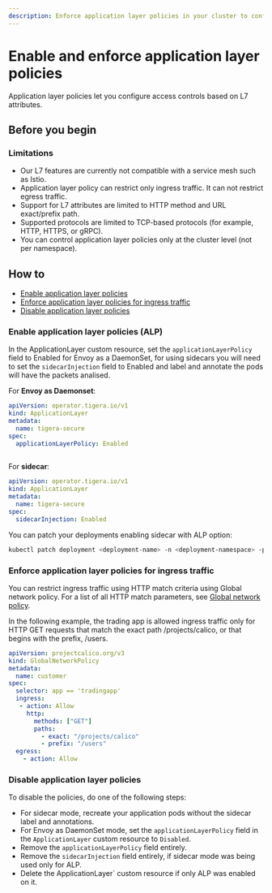 ```yaml
---
description: Enforce application layer policies in your cluster to configure access controls based on L7 attributes.
---
```


# Enable and enforce application layer policies

Application layer policies let you configure access controls based on L7 attributes. 

## Before you begin

### Limitations

* Our L7 features are currently not compatible with a service mesh such as Istio.
* Application layer policy can restrict only ingress traffic.
  It can not restrict egress traffic.
* Support for L7 attributes are limited to HTTP method and URL exact/prefix path.
* Supported protocols are limited to TCP-based protocols (for example, HTTP, HTTPS, or gRPC).
* You can control application layer policies only at the cluster level (not per namespace).

## How to
* [Enable application layer policies](#enable-application-layer-policies)
* [Enforce application layer policies for ingress traffic](#enforce-application-layer-policies-for-ingress-traffic)
* [Disable application layer policies](#disable-application-layer-policies)

### Enable application layer policies (ALP)
In the ApplicationLayer custom resource, set the `applicationLayerPolicy` field to Enabled for Envoy as a DaemonSet, for using sidecars you will need to set the `sidecarInjection` field to Enabled and label and annotate the pods will have the packets analised.

For **Envoy as Daemonset**:

```yaml
apiVersion: operator.tigera.io/v1
kind: ApplicationLayer
metadata:
  name: tigera-secure
spec:
  applicationLayerPolicy: Enabled
  
```

For **sidecar**:

```yaml
apiVersion: operator.tigera.io/v1
kind: ApplicationLayer
metadata:
  name: tigera-secure
spec:
  sidecarInjection: Enabled
```

You can patch your deployments enabling sidecar with ALP option:

```bash
kubectl patch deployment <deployment-name> -n <deployment-namespace> -p '{"spec":{"template":{"metadata":{"labels":{"applicationlayer.projectcalico.org/sidecar":"true"},"annotations":{"applicationlayer.projectcalico.org/policy":"Enabled"}}}}}'
```

### Enforce application layer policies for ingress traffic

You can restrict ingress traffic using HTTP match criteria using Global network policy. 
For a list of all HTTP match parameters, see [Global network policy](/reference/resources/globalnetworkpolicy.mdx).

In the following example, the trading app is allowed ingress traffic only for HTTP GET requests that match the exact path /projects/calico, or that begins with the prefix, /users.

```yaml
apiVersion: projectcalico.org/v3
kind: GlobalNetworkPolicy
metadata:
  name: customer
spec:
  selector: app == 'tradingapp'
  ingress:
   - action: Allow
     http:
       methods: ["GET"]
       paths:
         - exact: "/projects/calico"
         - prefix: "/users"
  egress:
    - action: Allow
```
### Disable application layer policies

To disable the policies, do one of the following steps:
* For sidecar mode, recreate your application pods without the sidecar label and annotations.
* For Envoy as DaemonSet mode, set the `applicationLayerPolicy` field in the `ApplicationLayer` custom resource to `Disabled`.
* Remove the `applicationLayerPolicy` field entirely.
* Remove the `sidecarInjection` field entirely, if sidecar mode was being used only for ALP.
* Delete the ApplicationLayer` custom resource if only ALP was enabled on it.
